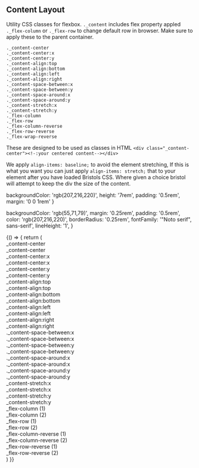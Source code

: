 
<Meta title="3. Modifiers/Content" />

## Content Layout

Utility CSS classes for flexbox. `._content` includes flex property appled `._flex-column` or `._flex-row` to change default row in browser. Make sure to apply these to the parent container.

```
._content-center
._content-center:x
._content-center:y
._content-align:top
._content-align:bottom
._content-align:left
._content-align:right
._content-space-between:x
._content-space-between:y
._content-space-around:x
._content-space-around:y
._content-stretch:x
._content-stretch:y
._flex-column
._flex-row
._flex-column-reverse
._flex-row-reverse
._flex-wrap-reverse
```

These are designed to be used as classes in HTML `<div class="_content-center"><!-:your centered content--></div>`

We apply `align-items: baseline;` to avoid the element stretching, If this is what you want you can just apply `align-items: stretch;` that to your element after you have loaded Bristols CSS. Where given a choice bristol will attempt to keep the div the size of the content.

  backgroundColor: 'rgb(207,216,220)',
  height: '7rem',
  padding: '0.5rem',
  margin: '0 0 1rem'
}

  backgroundColor: 'rgb(55,71,79)',
  margin: '0.25rem',
  padding: '0.5rem',
  color: 'rgb(207,216,220)',
  borderRadius: '0.25rem',
  fontFamily: '"Noto serif", sans-serif',
  lineHeight: '1',
}


<Story name="Default">
  {() => {
    return (
      <div>
        <div style={parentStyle} class="_content-center">
          <div style={childStyle}>_content-center</div>
          <div style={childStyle}>_content-center</div>
        </div>
        <div style={parentStyle} class="_content-center:x">
          <div style={childStyle}>_content-center:x</div>
          <div style={childStyle}>_content-center:x</div>
        </div>
        <div style={parentStyle} class="_content-center:y">
          <div style={childStyle}>_content-center:y</div>
          <div style={childStyle}>_content-center:y</div>
        </div>
        <div style={parentStyle} class="_content-align:top">
          <div style={childStyle}>_content-align:top</div>
          <div style={childStyle}>_content-align:top</div>
        </div>
        <div style={parentStyle} class="_content-align:bottom">
          <div style={childStyle}>_content-align:bottom</div>
          <div style={childStyle}>_content-align:bottom</div>
        </div>
        <div style={parentStyle} class="_content-align:left">
          <div style={childStyle}>_content-align:left</div>
          <div style={childStyle}>_content-align:left</div>
        </div>
        <div style={parentStyle} class="_content-align:right">
          <div style={childStyle}>_content-align:right</div>
          <div style={childStyle}>_content-align:right</div>
        </div>
        <div style={parentStyle} class="_content-space-between:x">
          <div style={childStyle}>._content-space-between:x</div>
          <div style={childStyle}>._content-space-between:x</div>
        </div>
        <div style={parentStyle} class="_content-space-between:y">
          <div style={childStyle}>._content-space-between:y</div>
          <div style={childStyle}>._content-space-between:y</div>
        </div>
        <div style={parentStyle} class="_content-space-around:x">
          <div style={childStyle}>._content-space-around:x</div>
          <div style={childStyle}>._content-space-around:x</div>
        </div>
        <div style={parentStyle} class="_content-space-around:y">
          <div style={childStyle}>._content-space-around:y</div>
          <div style={childStyle}>._content-space-around:y</div>
        </div>
        <div style={parentStyle} class="_content-stretch:x">
          <div style={childStyle}>_content-stretch:x</div>
          <div style={childStyle}>_content-stretch:x</div>
        </div>
        <div style={parentStyle} class="_content-stretch:y">
          <div style={childStyle}>_content-stretch:y</div>
          <div style={childStyle}>_content-stretch:y</div>
        </div>
        <div style={parentStyle} class="_flex-column">
          <div style={childStyle}>_flex-column (1)</div>
          <div style={childStyle}>_flex-column (2)</div>
        </div>
        <div style={parentStyle} class="_flex-row">
          <div style={childStyle}>_flex-row (1)</div>
          <div style={childStyle}>_flex-row (2)</div>
        </div>
        <div style={parentStyle} class="_flex-column-reverse">
          <div style={childStyle}>_flex-column-reverse (1)</div>
          <div style={childStyle}>_flex-column-reverse (2)</div>
        </div>
        <div style={parentStyle} class="_flex-row-reverse">
          <div style={childStyle}>_flex-row-reverse (1)</div>
          <div style={childStyle}>_flex-row-reverse (2)</div>
        </div>
      </div>
    )
  }}
</Story>
